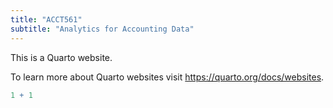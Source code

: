 ```yaml
---
title: "ACCT561"
subtitle: "Analytics for Accounting Data" 
---
```


This is a Quarto website.

To learn more about Quarto websites visit <https://quarto.org/docs/websites>.

```r
1 + 1
```
